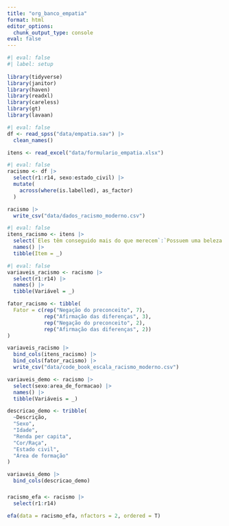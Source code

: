 ```yaml
---
title: "org_banco_empatia"
format: html
editor_options: 
  chunk_output_type: console
eval: false
---
```


```r
#| eval: false
#| label: setup
 
library(tidyverse)
library(janitor)
library(haven)
library(readxl)
library(careless)
library(gt)
library(lavaan)
```

```r
#| eval: false
df <- read_spss("data/empatia.sav") |> 
  clean_names()

itens <- read_excel("data/formulario_empatia.xlsx")
```

```r
#| eval: false
racismo <- df |> 
  select(r1:r14, sexo:estado_civil) |> 
  mutate(
    across(where(is.labelled), as_factor)
  )
```

```r
racismo |> 
  write_csv("data/dados_racismo_moderno.csv")
```

```r
#| eval: false
itens_racismo <- itens |> 
  select(`Eles têm conseguido mais do que merecem`:`Possuem uma beleza diferente`) |> 
  names() |> 
  tibble(Item = _) 
```

```r
#| eval: false
variaveis_racismo <- racismo |> 
  select(r1:r14) |> 
  names() |> 
  tibble(Variável = _)
```

```r
fator_racismo <- tibble(
  Fator = c(rep("Negação do preconceito", 7),
            rep("Afirmação das diferenças", 3),
            rep("Negação do preconceito", 2),
            rep("Afirmação das diferenças", 2))
)
```

```r
variaveis_racismo |> 
  bind_cols(itens_racismo) |> 
  bind_cols(fator_racismo) |> 
  write_csv("data/code_book_escala_racismo_moderno.csv")
```

```r
variaveis_demo <- racismo |> 
  select(sexo:area_de_formacao) |> 
  names() |> 
  tibble(Variáveis = _)
```

```r
descricao_demo <- tribble(
  ~Descrição,
  "Sexo",
  "Idade",
  "Renda per capita",
  "Cor/Raça",
  "Estado civil",
  "Área de formação"
)
```

```r
variaveis_demo |> 
  bind_cols(descricao_demo)
```

### 

```r
racismo_efa <- racismo |> 
  select(r1:r14)
```

```r
efa(data = racismo_efa, nfactors = 2, ordered = T)
```

